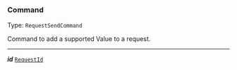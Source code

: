 


### Command

Type: `RequestSendCommand`

Command to add a supported Value to a request.



---

***id*** [`RequestId`](#requestid)
